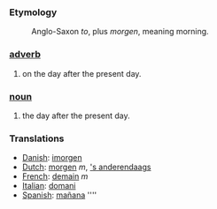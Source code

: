 ===Etymology===
:Anglo-Saxon ''to'', plus ''morgen'', meaning morning.

===[[adverb]]===
#on the day after the present day.
===[[noun]]===
#the day after the present day.

=== Translations ===
*[[Danish]]: [[imorgen]]
*[[Dutch]]: [[morgen]] ''m'', [['s anderendaags]]
*[[French]]: [[demain]] ''m''
*[[Italian]]: [[domani]]
*[[Spanish]]: [[mañana]] ''''